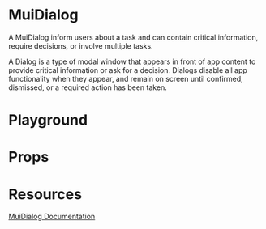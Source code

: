 

<Meta title="Mirage/MuiDialog" of={MuiDialogStories} />

# MuiDialog

A MuiDialog inform users about a task and can contain critical information, require decisions, or involve multiple tasks.

A Dialog is a type of modal window that appears in front of app content to provide critical information or ask for a decision. Dialogs disable all app functionality when they appear, and remain on screen until confirmed, dismissed, or a required action has been taken.

# Playground

<Canvas of={MuiDialogStories.Playground} />

# Props

<Controls />

# Resources

[MuiDialog Documentation](https://mui.com/material-ui/api/dialog/)
